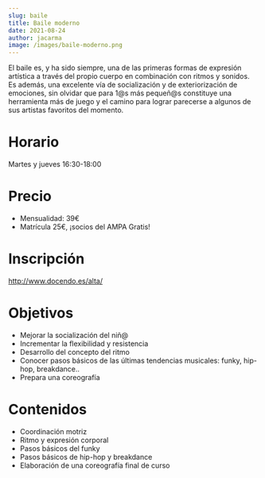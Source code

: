 ```yaml
---
slug: baile
title: Baile moderno
date: 2021-08-24
author: jacarma
image: /images/baile-moderno.png
---
```

El baile es, y ha sido siempre, una de las primeras formas de expresión artística a través
del propio cuerpo en combinación con ritmos y sonidos. Es además, una excelente vía
de socialización y de exteriorización de emociones, sin olvidar que para 1@s más
pequeñ@s constituye una herramienta más de juego y el camino para lograr parecerse a
algunos de sus artistas favoritos del momento.

# Horario
Martes y jueves 16:30-18:00

# Precio
- Mensualidad: 39€
- Matrícula 25€, ¡socios del AMPA Gratis!

# Inscripción
http://www.docendo.es/alta/

# Objetivos

* Mejorar la socialización del niñ@
* Incrementar la flexibilidad y resistencia
* Desarrollo del concepto del ritmo
* Conocer pasos básicos de las últimas tendencias musicales: funky, hip-hop, breakdance..
* Prepara una coreografía

# Contenidos

* Coordinación motriz
* Ritmo y expresión corporal
* Pasos básicos del funky
* Pasos básicos de hip-hop y breakdance
* Elaboración de una coreografía final de curso
